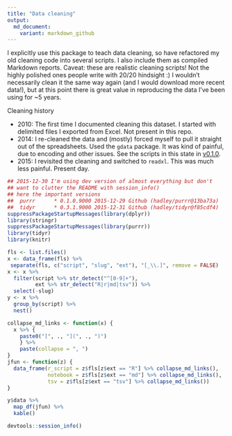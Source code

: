 ```yaml
---
title: "Data cleaning"
output:
  md_document:
    variant: markdown_github
---
```


I explicitly use this package to teach data cleaning, so have refactored my old cleaning code into several scripts. I also include them as compiled Markdown reports. Caveat: these are realistic cleaning scripts! Not the highly polished ones people write with 20/20 hindsight :) I wouldn't necessarily clean it the same way again (and I would download more recent data!), but at this point there is great value in reproducing the data I've been using for ~5 years.

Cleaning history
  
  * 2010: The first time I documented cleaning this dataset. I started with
  delimited files I exported from Excel. Not present in this repo.
  * 2014: I re-cleaned the data and (mostly) forced myself to pull it straight
  out of the spreadsheets. Used the `gdata` package. It was kind of painful, due to encoding and other issues. See the scripts in this state in [v0.1.0](https://github.com/jennybc/gapminder/tree/v0.1.0/data-raw).
  * 2015: I revisited the cleaning and switched to `readxl`. This was much less painful. Present day.

```r
## 2015-12-30 I'm using dev version of almost everything but don't
## want to clutter the README with session_info()
## here the important versions
##  purrr      * 0.1.0.9000 2015-12-29 Github (hadley/purrr@13ba73a)   
##  tidyr      * 0.3.1.9000 2015-12-31 Github (hadley/tidyr@f85cdf4) 
suppressPackageStartupMessages(library(dplyr))
library(stringr)
suppressPackageStartupMessages(library(purrr))
library(tidyr)
library(knitr)

fls <- list.files()
x <- data_frame(fls) %>%
 separate(fls, c("script", "slug", "ext"), "[_\\.]", remove = FALSE)
x <- x %>% 
  filter(script %>% str_detect("^[0-9]+"),
         ext %>% str_detect("R|r|md|tsv")) %>% 
  select(-slug)
y <- x %>%
  group_by(script) %>% 
  nest()

collapse_md_links <- function(x) {
  x %>% {
    paste0("[", ., "](", ., ")")
    } %>% 
    paste(collapse = ", ")
}
jfun <- function(z) {
  data_frame(r_script = z$fls[z$ext == "R"] %>% collapse_md_links(),
             notebook = z$fls[z$ext == "md"] %>% collapse_md_links(),
             tsv = z$fls[z$ext == "tsv"] %>% collapse_md_links())
}

y$data %>% 
  map_df(jfun) %>% 
  kable()
```

```r
devtools::session_info()
```

